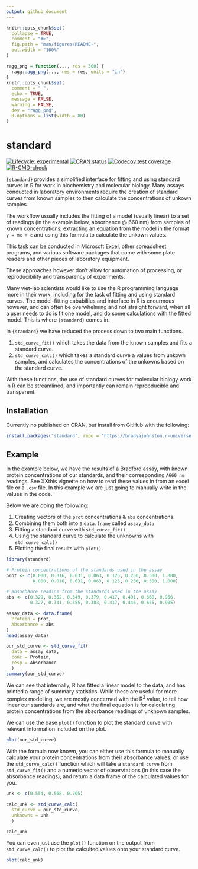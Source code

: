 ```yaml
---
output: github_document
---
```


<!-- README.md is generated from README.Rmd. Please edit that file -->

```r
knitr::opts_chunk$set(
  collapse = TRUE,
  comment = "#>",
  fig.path = "man/figures/README-",
  out.width = "100%"
)

ragg_png = function(..., res = 300) {
  ragg::agg_png(..., res = res, units = "in")
}
knitr::opts_chunk$set(
  comment = " ",
  echo = TRUE,
  message = FALSE,
  warning = FALSE,
  dev = "ragg_png",
  R.options = list(width = 80)
)
```

# standard

<!-- badges: start -->
[![Lifecycle: experimental](https://img.shields.io/badge/lifecycle-experimental-orange.svg)](https://lifecycle.r-lib.org/articles/stages.html#experimental)
[![CRAN status](https://www.r-pkg.org/badges/version/standard)](https://CRAN.R-project.org/package=standard)
[![Codecov test coverage](https://codecov.io/gh/rforbiochemists/standard/branch/master/graph/badge.svg)](https://app.codecov.io/gh/rforbiochemists/standard?branch=master)
[![R-CMD-check](https://github.com/BradyAJohnston/standard/actions/workflows/R-CMD-check.yaml/badge.svg)](https://github.com/BradyAJohnston/standard/actions/workflows/R-CMD-check.yaml)
<!-- badges: end -->

`{standard}` provides a simplified interface for fitting and using standard curves in R for work in biochemistry and molecular biology. Many assays conducted in laboratory environments require the creation of standard curves from known samples to then calculate the concentrations of unkown samples. 

The workflow usually includes the fitting of a model (usually linear) to a set of readings (in the example below, absorbance @ 660 nm) from samples of known concentrations, extracting an equation from the model in the format `y = mx + c` and using this formula to calculate the unkown values.

This task can be conducted in Microsoft Excel, other spreadsheet programs, and various software packages that come with some plate readers and other pieces of laboratory equipment.

These approaches however don't allow for automation of processing, or reproducibility and transparency of experiments. 

Many wet-lab scientists would like to use the R programming language more in their work, including for the task of fitting and using standard curves. The model-fitting cababiliies and interface in R is enourmous however, and can often be overwhelming and not straight forward, when all a user needs to do is fit one model, and do some calculations with the fitted model. This is where `{standard}` comes in.

In `{standard}` we have reduced the process down to two main functions.

1. `std_curve_fit()` which takes the data from the known samples and fits a standard curve.
2. `std_curve_calc()` which takes a standard curve a values from unkown samples, and calculates the concentrations of the unkowns based on the standard curve.
 
 With these functions, the use of standard curves for molecular biology work in R can be streamlined, and importantly can remain repropducible and transparent.

## Installation

Currently no published on CRAN, but install from GitHub with the following:

``` r
install.packages("standard", repo = "https://bradyajohnston.r-universe.dev")
```

## Example

In the example below, we have the results of a Bradford assay, with known protein concentrations of our standards, and their corresponding `A660 nm` readings. See XXthis vignette on how to read these values in from an excel file or a `.csv` file. In this example we are just going to manually write in the values in the code.

Below we are doing the following: 

1. Creating vectors of the `prot` concentrations & `abs` concentrations.
1. Combining them both into a `data.frame` called `assay_data`
1. Fitting a standard curve with `std_curve_fit()`
1. Using the standard curve to calculate the unknowns with `std_curve_calc()`
1. Plotting the final results with `plot()`.

```r
library(standard)

# Protein concentrations of the standards used in the assay
prot <- c(0.000, 0.016, 0.031, 0.063, 0.125, 0.250, 0.500, 1.000, 
          0.000, 0.016, 0.031, 0.063, 0.125, 0.250, 0.500, 1.000) 

# absorbance readins from the standards used in the assay
abs <- c(0.329, 0.352, 0.349, 0.379, 0.417, 0.491, 0.668, 0.956, 
         0.327, 0.341, 0.355, 0.383, 0.417, 0.446, 0.655, 0.905)

assay_data <- data.frame(
  Protein = prot, 
  Absorbance = abs
)
head(assay_data)
```


```r
our_std_curve <- std_curve_fit(
  data = assay_data, 
  conc = Protein, 
  resp = Absorbance
  )
summary(our_std_curve)
```

We can see that internally, R has fitted a linear model to the data, and has printed a range of summary statistics. While these are useful for more complex modelling, we are mostly concerned with the R<sup>2</sup> value, to tell how linear our standards are, and what the final equation is for calculating protein concentrations from the absorbance readings of unknown samples.

We can use the base `plot()` function to plot the standard curve with relevant information included on the plot.

```r
plot(our_std_curve)
```

With the formula now known, you can either use this formula to manually calculate your protein concentrations from their absorbance values, or use the `std_curve_calc()` function which will take a `standard curve` from `std_curve_fit()` and a numeric vector of observtations (in this case the absorbance readings), and return a data frame of the calculated values for you.

```r
unk <- c(0.554, 0.568, 0.705)

calc_unk <- std_curve_calc(
  std_curve = our_std_curve, 
  unknowns = unk
  )

calc_unk
```

You can even just use the `plot()` function on the output from `std_curve_calc()` to plot the calculted values onto your standard curve.

```r
plot(calc_unk)

```


